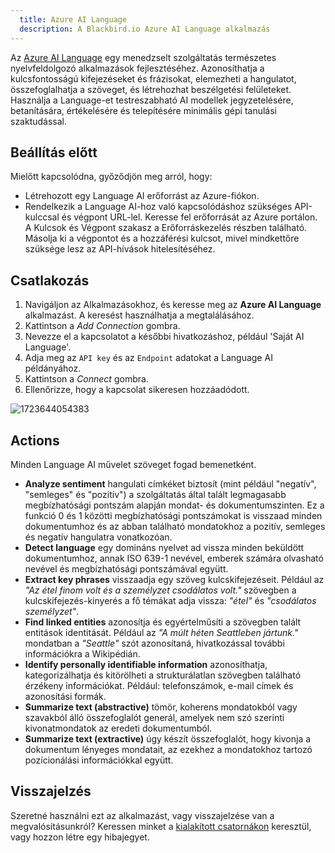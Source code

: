 ```yaml
---
  title: Azure AI Language
  description: A Blackbird.io Azure AI Language alkalmazás
---
```


<LinkCard title="Megtekintés a Githubon" target="_blank" href="https://github.com/bb-io/MicrosoftAILanguage" icon="github" />

Az [Azure AI Language](https://azure.microsoft.com/en-us/products/ai-services/ai-language) egy menedzselt szolgáltatás természetes nyelvfeldolgozó alkalmazások fejlesztéséhez. Azonosíthatja a kulcsfontosságú kifejezéseket és frázisokat, elemezheti a hangulatot, összefoglalhatja a szöveget, és létrehozhat beszélgetési felületeket. Használja a Language-et testreszabható AI modellek jegyzetelésére, betanítására, értékelésére és telepítésére minimális gépi tanulási szaktudással.

## Beállítás előtt

Mielőtt kapcsolódna, győződjön meg arról, hogy:

- Létrehozott egy Language AI erőforrást az Azure-fiókon.
- Rendelkezik a Language AI-hoz való kapcsolódáshoz szükséges API-kulccsal és végpont URL-lel. Keresse fel erőforrását az Azure portálon. A Kulcsok és Végpont szakasz a Erőforráskezelés részben található. Másolja ki a végpontot és a hozzáférési kulcsot, mivel mindkettőre szüksége lesz az API-hívások hitelesítéséhez.

## Csatlakozás

1. Navigáljon az Alkalmazásokhoz, és keresse meg az **Azure AI Language** alkalmazást. A keresést használhatja a megtalálásához.
2. Kattintson a _Add Connection_ gombra.
3. Nevezze el a kapcsolatot a későbbi hivatkozáshoz, például 'Saját AI Language'.
4. Adja meg az `API key` és az `Endpoint` adatokat a Language AI példányához.
5. Kattintson a _Connect_ gombra.
6. Ellenőrizze, hogy a kapcsolat sikeresen hozzáadódott.

![1723644054383](https://raw.githubusercontent.com/bb-io/MicrosoftAILanguage/main/image/README/1723644054383.png)

## Actions

Minden Language AI művelet szöveget fogad bemenetként.

- **Analyze sentiment** hangulati címkéket biztosít (mint például "negatív", "semleges" és "pozitív") a szolgáltatás által talált legmagasabb megbízhatósági pontszám alapján mondat- és dokumentumszinten. Ez a funkció 0 és 1 közötti megbízhatósági pontszámokat is visszaad minden dokumentumhoz és az abban található mondatokhoz a pozitív, semleges és negatív hangulatra vonatkozóan.
- **Detect language** egy domináns nyelvet ad vissza minden beküldött dokumentumhoz, annak ISO 639-1 nevével, emberek számára olvasható nevével és megbízhatósági pontszámával együtt.
- **Extract key phrases** visszaadja egy szöveg kulcskifejezéseit. Például az _"Az étel finom volt és a személyzet csodálatos volt."_ szövegben a kulcskifejezés-kinyerés a fő témákat adja vissza: _"étel"_ és _"csodálatos személyzet"_.
- **Find linked entities** azonosítja és egyértelműsíti a szövegben talált entitások identitását. Például az _"A múlt héten Seattleben jártunk."_ mondatban a _"Seattle"_ szót azonosítaná, hivatkozással további információkra a Wikipédián.
- **Identify personally identifiable information** azonosíthatja, kategorizálhatja és kitörölheti a strukturálatlan szövegben található érzékeny információkat. Például: telefonszámok, e-mail címek és azonosítási formák.
- **Summarize text (abstractive)** tömör, koherens mondatokból vagy szavakból álló összefoglalót generál, amelyek nem szó szerinti kivonatmondatok az eredeti dokumentumból.
- **Summarize text (extractive)** úgy készít összefoglalót, hogy kivonja a dokumentum lényeges mondatait, az ezekhez a mondatokhoz tartozó pozícionálási információkkal együtt.

## Visszajelzés

Szeretné használni ezt az alkalmazást, vagy visszajelzése van a megvalósításunkról? Keressen minket a [kialakított csatornákon](https://www.blackbird.io/) keresztül, vagy hozzon létre egy hibajegyet.